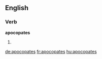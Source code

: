 
==English==

===Verb===
'''apocopates'''

# {{third-person singular of|apocopate}}

[[de:apocopates]]
[[fr:apocopates]]
[[hu:apocopates]]